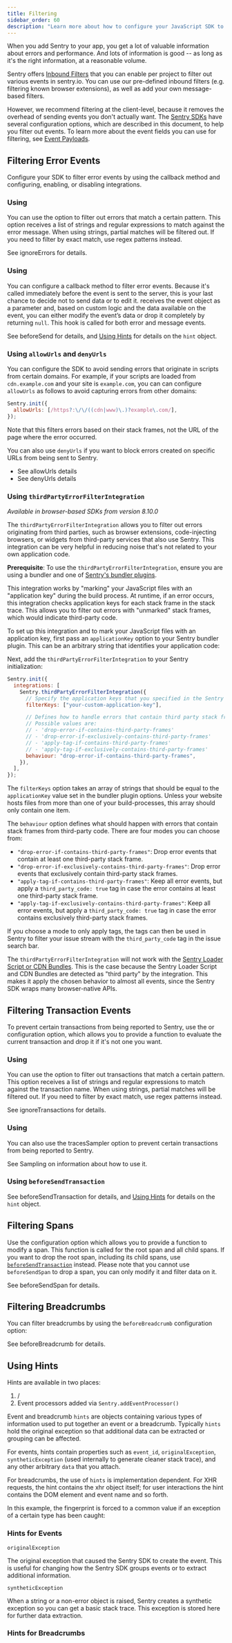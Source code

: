 ```yaml
---
title: Filtering
sidebar_order: 60
description: "Learn more about how to configure your JavaScript SDK to set up filtering for events reported to Sentry."
---
```


When you add Sentry to your app, you get a lot of valuable information about errors and performance. And lots of information is good -- as long as it's the right information, at a reasonable volume.

Sentry offers [Inbound Filters](/concepts/data-management/filtering/) that you can enable per project to filter out various events in sentry.io. You can use our pre-defined inbound filters (e.g. filtering known browser extensions), as well as add your own message-based filters.

However, we recommend filtering at the client-level, because it removes the overhead of sending events you don't actually want. The [Sentry SDKs](/platforms/) have several configuration options, which are described in this document, to help you filter out events. To learn more about the event fields you can use for filtering, see [Event Payloads](https://develop.sentry.dev/sdk/data-model/event-payloads/).

## Filtering Error Events

Configure your SDK to filter error events by using the <PlatformIdentifier name="before-send" /> callback method and configuring, enabling, or disabling integrations.

### Using <PlatformIdentifier name="ignore-errors" />

You can use the <PlatformIdentifier name="ignore-errors" /> option to filter out errors that match a certain pattern. This option receives a list of strings and regular expressions to match against the error message. When using strings, partial matches will be filtered out. If you need to filter by exact match, use regex patterns instead.

<PlatformContent includePath="configuration/ignore-errors" />

See <PlatformLink to="/configuration/options/#ignoreErrors">ignoreErrors</PlatformLink> for details.

### Using <PlatformIdentifier name="before-send" />

You can configure a <PlatformIdentifier name="before-send" /> callback method to filter error events. Because it's called immediately before the event is sent to the server, this is your last chance to decide not to send data or to edit it. <PlatformIdentifier name="before-send" /> receives the event object as a parameter and, based on custom logic and the data available on the event, you can either modify the event’s data or drop it completely by returning `null`. This hook is called for both error and message events.

<PlatformContent includePath="configuration/before-send/" />

See <PlatformLink to="/configuration/options/#beforeSend">beforeSend</PlatformLink> for details, and [Using Hints](#using-hints) for details on the `hint` object.

### Using `allowUrls` and `denyUrls`

You can configure the SDK to avoid sending errors that originate in scripts from certain domains.
For example, if your scripts are loaded from `cdn.example.com` and your site is `example.com`, you can can configure `allowUrls` as follows to avoid capturing errors from other domains:

```javascript
Sentry.init({
  allowUrls: [/https?:\/\/((cdn|www)\.)?example\.com/],
});
```

Note that this filters errors based on their stack frames, not the URL of the page where the error occurred.

You can also use `denyUrls` if you want to block errors created on specific URLs from being sent to Sentry.

- See <PlatformLink to="/configuration/options/#allowUrls">allowUrls</PlatformLink> details
- See <PlatformLink to="/configuration/options/#denyUrls">denyUrls</PlatformLink> details

### Using `thirdPartyErrorFilterIntegration`

_Available in browser-based SDKs from version 8.10.0_

The `thirdPartyErrorFilterIntegration` allows you to filter out errors originating from third parties, such as browser extensions, code-injecting browsers, or widgets from third-party services that also use Sentry.
This integration can be very helpful in reducing noise that's not related to your own application code.

<Alert>

**Prerequisite**: To use the `thirdPartyErrorFilterIntegration`, ensure you are using a bundler and one of [Sentry's bundler plugins](https://github.com/getsentry/sentry-javascript-bundler-plugins).

</Alert>

This integration works by "marking" your JavaScript files with an "application key" during the build process.
At runtime, if an error occurs, this integration checks application keys for each stack frame in the stack trace.
This allows you to filter out errors with "unmarked" stack frames, which would indicate third-party code.

To set up this integration and to mark your JavaScript files with an application key, first pass an `applicationKey` option to your Sentry bundler plugin.
This can be an arbitrary string that identifies your application code:

<PlatformContent includePath="configuration/filter-application-key" />

Next, add the `thirdPartyErrorFilterIntegration` to your Sentry initialization:

```javascript {3-14}
Sentry.init({
  integrations: [
    Sentry.thirdPartyErrorFilterIntegration({
      // Specify the application keys that you specified in the Sentry bundler plugin
      filterKeys: ["your-custom-application-key"],

      // Defines how to handle errors that contain third party stack frames.
      // Possible values are:
      // - 'drop-error-if-contains-third-party-frames'
      // - 'drop-error-if-exclusively-contains-third-party-frames'
      // - 'apply-tag-if-contains-third-party-frames'
      // - 'apply-tag-if-exclusively-contains-third-party-frames'
      behaviour: "drop-error-if-contains-third-party-frames",
    }),
  ],
});
```

The `filterKeys` option takes an array of strings that should be equal to the `applicationKey` value set in the bundler plugin options.
Unless your website hosts files from more than one of your build-processes, this array should only contain one item.

The `behaviour` option defines what should happen with errors that contain stack frames from third-party code.
There are four modes you can choose from:

- `"drop-error-if-contains-third-party-frames"`: Drop error events that contain at least one third-party stack frame.
- `"drop-error-if-exclusively-contains-third-party-frames"`: Drop error events that exclusively contain third-party stack frames.
- `"apply-tag-if-contains-third-party-frames"`: Keep all error events, but apply a `third_party_code: true` tag in case the error contains at least one third-party stack frame.
- `"apply-tag-if-exclusively-contains-third-party-frames"`: Keep all error events, but apply a `third_party_code: true` tag in case the error contains exclusively third-party stack frames.

If you choose a mode to only apply tags, the tags can then be used in Sentry to filter your issue stream with the `third_party_code` tag in the issue search bar.

<Alert>

The `thirdPartyErrorFilterIntegration` will not work with the [Sentry Loader Script or CDN Bundles](https://docs.sentry.io/platforms/javascript/install/loader/).
This is the case because the Sentry Loader Script and CDN Bundles are detected as "third party" by the integration. This makes it apply the chosen behavior to almost all events, since the Sentry SDK wraps many browser-native APIs.

</Alert>

## Filtering Transaction Events

To prevent certain transactions from being reported to Sentry, use the <PlatformIdentifier name="traces-sampler" /> or <PlatformIdentifier name="before-send-transaction" /> configuration option, which allows you to provide a function to evaluate the current transaction and drop it if it's not one you want.

### Using <PlatformIdentifier name="ignore-transactions" />

You can use the <PlatformIdentifier name="ignore-transactions" /> option to filter out transactions that match a certain pattern. This option receives a list of strings and regular expressions to match against the transaction name. When using strings, partial matches will be filtered out. If you need to filter by exact match, use regex patterns instead.

<PlatformContent includePath="configuration/ignore-transactions" />

See <PlatformLink to="/configuration/options/#ignoreTransactions">ignoreTransactions</PlatformLink> for details.

### Using <PlatformIdentifier name="traces-sampler" />

You can also use the <PlatformLink to="/configuration/options/#tracesSampler">tracesSampler</PlatformLink> option to prevent certain transactions from being reported to Sentry.

See <PlatformLink to="/configuration/sampling/#setting-a-sampling-function">Sampling</PlatformLink> on information about how to use it.

### Using `beforeSendTransaction`

<PlatformContent includePath="configuration/before-send-transaction" />

See <PlatformLink to="/configuration/options/#beforeSendTransaction">beforeSendTransaction</PlatformLink> for details, and [Using Hints](#using-hints) for details on the `hint` object.

## Filtering Spans

Use the <PlatformIdentifier name="before-send-span" /> configuration option which allows you to provide a function to modify a span.
This function is called for the root span and all child spans. If you want to drop the root span, including its child spans, use [`beforeSendTransaction`](#using-beforesendtransaction) instead.
Please note that you cannot use `beforeSendSpan` to drop a span, you can only modify it and filter data on it.

<PlatformContent includePath="configuration/before-send-span" />

See <PlatformLink to="/configuration/options/#beforeSendSpan">beforeSendSpan</PlatformLink> for details.

## Filtering Breadcrumbs

You can filter breadcrumbs by using the `beforeBreadcrumb` configuration option:

<PlatformContent includePath="enriching-events/breadcrumbs/before-breadcrumb" />

See <PlatformLink to="/configuration/options/#beforeBreadcrumb">beforeBreadcrumb</PlatformLink> for details.

## Using Hints

Hints are available in two places:

1. <PlatformIdentifier name="before-send" /> / <PlatformIdentifier name="before-breadcrumb" />
2. Event processors added via `Sentry.addEventProcessor()`

Event and breadcrumb `hints` are objects containing various types of information used to put together an event or a breadcrumb. Typically `hints` hold the original exception so that additional data can be extracted or grouping can be affected.

For events, hints contain properties such as `event_id`, `originalException`, `syntheticException` (used internally to generate cleaner stack trace), and any other arbitrary `data` that you attach.

For breadcrumbs, the use of `hints` is implementation dependent. For XHR requests, the hint contains the xhr object itself; for user interactions the hint contains the DOM element and event name and so forth.

<PlatformContent includePath="configuration/before-send-fingerprint">

In this example, the fingerprint is forced to a common value if an exception of a certain type has been caught:

</PlatformContent>

### Hints for Events

`originalException`

The original exception that caused the Sentry SDK to create the event. This is useful for changing how the Sentry SDK groups events or to extract additional information.

`syntheticException`

When a string or a non-error object is raised, Sentry creates a synthetic exception so you can get a basic stack trace. This exception is stored here for further data extraction.

### Hints for Breadcrumbs

<PlatformContent includePath="configuration/breadcrumb-hints" />
